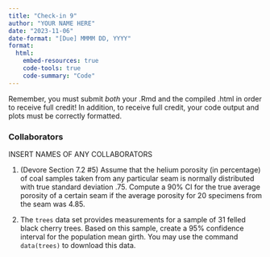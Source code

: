 ```yaml
---
title: "Check-in 9"
author: "YOUR NAME HERE"
date: "2023-11-06"
date-format: "[Due] MMMM DD, YYYY"
format: 
  html:
    embed-resources: true
    code-tools: true
    code-summary: "Code"
---
```


Remember, you must submit *both* your .Rmd and the compiled .html in order to receive full credit! In addition, to receive full credit, your code output and plots must be correctly formatted.

### Collaborators

INSERT NAMES OF ANY COLLABORATORS

1. (Devore Section 7.2 #5) Assume that the helium porosity (in percentage) of coal samples taken from any particular seam is normally distributed with true standard deviation .75. Compute a 90% CI for the true average porosity of a certain seam if the average porosity for 20 specimens from the seam was 4.85.

2. The `trees` data set provides measurements for a sample of 31 felled black cherry trees. Based on this sample, create a 95% confidence interval for the population mean girth. You may use the command `data(trees)` to download this data.